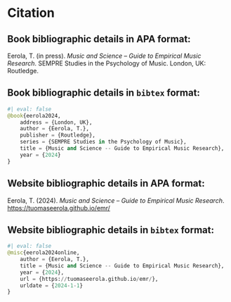 
# Citation

## Book bibliographic details in APA format:

::: {.callout-note}
Eerola, T. (in press). _Music and Science – Guide to Empirical Music Research_. SEMPRE Studies in the Psychology of Music. London, UK: Routledge.
:::

## Book bibliographic details in `bibtex` format:

```python
#| eval: false
@book{eerola2024,
	address = {London, UK},
	author = {Eerola, T.},
	publisher = {Routledge},
	series = {SEMPRE Studies in the Psychology of Music},
	title = {Music and Science -- Guide to Empirical Music Research},
	year = {2024}
}
```

## Website bibliographic details in APA format:

::: {.callout-note}
Eerola, T. (2024). _Music and Science – Guide to Empirical Music Research_. [https://tuomaseerola.github.io/emr/](https://tuomaseerola.github.io/emr/)
:::

## Website bibliographic details in `bibtex` format:

```python
#| eval: false
@misc{eerola2024online,
	author = {Eerola, T.},
	title = {Music and Science -- Guide to Empirical Music Research},
	year = {2024},
	url = {https://tuomaseerola.github.io/emr/},
    urldate = {2024-1-1}
}
```
